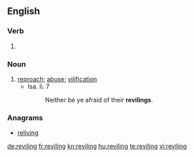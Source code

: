 ==English==

===Verb===
{{head|en|present participle}}

# {{present participle of|revile|lang=en}}

===Noun===
{{en-noun}}

# [[reproach]]; [[abuse]]; [[vilification]]
#* Isa. li. 7
#*: Neither be ye afraid of their '''revilings'''.

===Anagrams===
* [[reliving#English|reliving]]

[[de:reviling]]
[[fr:reviling]]
[[kn:reviling]]
[[hu:reviling]]
[[te:reviling]]
[[vi:reviling]]